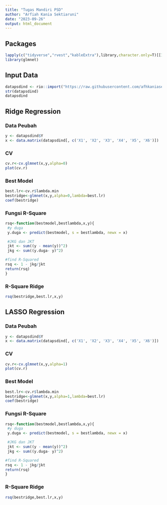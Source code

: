 ```yaml
---
title: "Tugas Mandiri PSD"
author: "Arfiah Kania Sektiaruni"
date: "2023-09-26"
output: html_document
---
```


## Packages

```r
lapply(c("tidyverse","rvest","kableExtra"),library,character.only=T)[[1]]
library(glmnet)
```

## Input Data

```r
datapsdind <- rio::import("https://raw.githubusercontent.com/afhkaniase/praktikum-psd/main/Tugas%20Individu/Data%20World%20Happiness%20Report%202023.csv")
str(datapsdind)
datapsdind
```

## Ridge Regression

### Data Peubah

```r
y <- datapsdind$Y
x <- data.matrix(datapsdind[, c('X1', 'X2', 'X3', 'X4', 'X5', 'X6')])
```

### CV

```r
cv.r<-cv.glmnet(x,y,alpha=0)
plot(cv.r)
```

### Best Model

```r
best.lr<-cv.r$lambda.min
bestridge<-glmnet(x,y,alpha=0,lambda=best.lr)
coef(bestridge)
```

### Fungsi R-Square

```r
rsq<-function(bestmodel,bestlambda,x,y){
 #y duga
 y.duga <- predict(bestmodel, s = bestlambda, newx = x)

 #JKG dan JKT
 jkt <- sum((y - mean(y))^2)
 jkg <- sum((y.duga- y)^2)

#find R-Squared
rsq <- 1 - jkg/jkt
return(rsq) 
}
```

### R-Square Ridge

```r
rsq(bestridge,best.lr,x,y)
```

## LASSO Regression

### Data Peubah

```r
y <- datapsdind$Y
x <- data.matrix(datapsdind[, c('X1', 'X2', 'X3', 'X4', 'X5', 'X6')])
```

### CV

```r
cv.r<-cv.glmnet(x,y,alpha=1)
plot(cv.r)
```

### Best Model

```r
best.lr<-cv.r$lambda.min
bestridge<-glmnet(x,y,alpha=1,lambda=best.lr)
coef(bestridge)
```

### Fungsi R-Square

```r
rsq<-function(bestmodel,bestlambda,x,y){
 #y duga
 y.duga <- predict(bestmodel, s = bestlambda, newx = x)

 #JKG dan JKT
 jkt <- sum((y - mean(y))^2)
 jkg <- sum((y.duga- y)^2)

#find R-Squared
rsq <- 1 - jkg/jkt
return(rsq) 
}
```

### R-Square Ridge

```r
rsq(bestridge,best.lr,x,y)
```